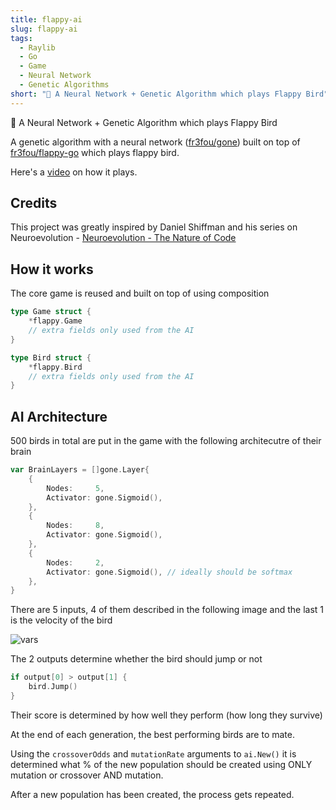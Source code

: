 ```yaml
---
title: flappy-ai
slug: flappy-ai
tags:
  - Raylib
  - Go
  - Game
  - Neural Network
  - Genetic Algorithms
short: "🐥 A Neural Network + Genetic Algorithm which plays Flappy Bird"
---
```


🐥 A Neural Network + Genetic Algorithm which plays Flappy Bird

A genetic algorithm with a neural network ([fr3fou/gone](https://github.com/fr3fou/gone)) built on top of [fr3fou/flappy-go](https://github.com/fr3fou/flappy-go) which plays flappy bird.

Here's a [video](https://twitter.com/fr3fou/status/1254417434343333888) on how it plays.

## Credits

This project was greatly inspired by Daniel Shiffman and his series on Neuroevolution - [Neuroevolution - The Nature of Code](https://www.youtube.com/watch?v=lu5ul7z4icQ&list=PLRqwX-V7Uu6Yd3975YwxrR0x40XGJ_KGO)

## How it works

The core game is reused and built on top of using composition

```go
type Game struct {
    *flappy.Game
    // extra fields only used from the AI
}
```

```go
type Bird struct {
    *flappy.Bird
    // extra fields only used from the AI
}
```

## AI Architecture

500 birds in total are put in the game with the following architecutre of their brain

```go
var BrainLayers = []gone.Layer{
    {
        Nodes:     5,
        Activator: gone.Sigmoid(),
    },
    {
        Nodes:     8,
        Activator: gone.Sigmoid(),
    },
    {
        Nodes:     2,
        Activator: gone.Sigmoid(), // ideally should be softmax
    },
}
```

There are 5 inputs, 4 of them described in the following image and the last 1 is the velocity of the bird

![vars](/flappy-ai-vars.jpg)

The 2 outputs determine whether the bird should jump or not

```go
if output[0] > output[1] {
    bird.Jump()
}
```

Their score is determined by how well they perform (how long they survive)

At the end of each generation, the best performing birds are to mate.

Using the `crossoverOdds` and `mutationRate` arguments to `ai.New()` it is determined what % of the new population should be created using ONLY mutation or crossover AND mutation.

After a new population has been created, the process gets repeated.
